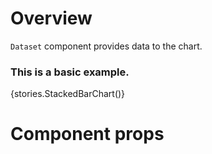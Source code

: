 
<Meta title="Modules|Charts/Components" component={Dataset} />

# Overview

`Dataset` component provides data to the chart.

### This is a basic example.

<Preview>
    <Story name="Dataset">{stories.StackedBarChart()}</Story>
</Preview>

# Component props

<Props of={Dataset} />
